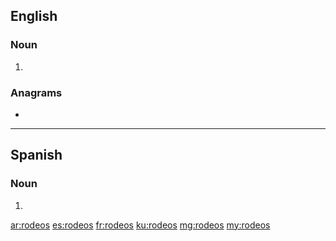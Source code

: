 {{also|rodéos}}
==English==

===Noun===
{{head|en|noun plural form}}

# {{plural of|rodeo|lang=en}}

===Anagrams===
* {{l|en|doores}}

----

==Spanish==

===Noun===
{{head|es|noun form|g=m-p}}

# {{plural of|rodeo|lang=es}}

[[ar:rodeos]]
[[es:rodeos]]
[[fr:rodeos]]
[[ku:rodeos]]
[[mg:rodeos]]
[[my:rodeos]]